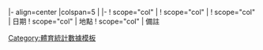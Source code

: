 |- align=center
|colspan=5 | '''{{{1}}}'''
|- 
! scope="col" | {{{head1|項目}}}
! scope="col" | {{{head2|成績}}}
! scope="col" | 日期
! scope="col" | 地點
! scope="col" | 備註<noinclude>
[[Category:體育統計數據模板]]
</noinclude>